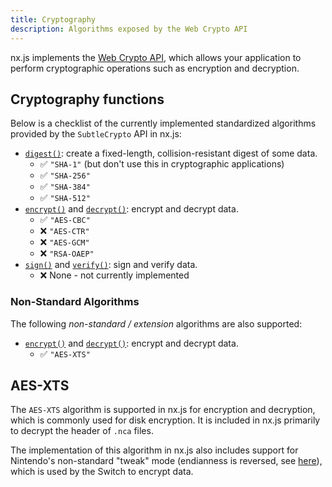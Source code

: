```yaml
---
title: Cryptography
description: Algorithms exposed by the Web Crypto API
---
```


nx.js implements the [Web Crypto API](https://developer.mozilla.org/docs/Web/API/Web_Crypto_API),
which allows your application to perform cryptographic operations such as encryption and decryption.

## Cryptography functions

Below is a checklist of the currently implemented standardized algorithms provided by the `SubtleCrypto` API in nx.js:

  - [`digest()`](/runtime/api/classes/SubtleCrypto#digest): create a fixed-length, collision-resistant digest of some data.
    - ✅ `"SHA-1"` (but don't use this in cryptographic applications)
    - ✅ `"SHA-256"`
    - ✅ `"SHA-384"`
    - ✅ `"SHA-512"`
  - [`encrypt()`](/runtime/api/classes/SubtleCrypto#encrypt) and [`decrypt()`](/runtime/api/classes/SubtleCrypto#decrypt): encrypt and decrypt data.
    - ✅ `"AES-CBC"`
    - ❌ `"AES-CTR"`
    - ❌ `"AES-GCM"`
    - ❌ `"RSA-OAEP"`
  - [`sign()`](/runtime/api/classes/SubtleCrypto#sign) and [`verify()`](/runtime/api/classes/SubtleCrypto#verify): sign and verify data.
    - ❌ None - not currently implemented

### Non-Standard Algorithms

The following _non-standard / extension_ algorithms are also supported:

  - [`encrypt()`](/runtime/api/classes/SubtleCrypto#encrypt) and [`decrypt()`](/runtime/api/classes/SubtleCrypto#decrypt): encrypt and decrypt data.
    - ✅ `"AES-XTS"`

## AES-XTS

The `AES-XTS` algorithm is supported in nx.js for encryption and decryption, which is commonly used for disk encryption.
It is included in nx.js primarily to decrypt the header of `.nca` files.

The implementation of this algorithm in nx.js also includes support for Nintendo's non-standard "tweak" mode (endianness is reversed, see [here](https://gist.github.com/SciresM/fe8a631d13c069bd66e9c656ab5b3f7f)), which is used by the Switch to encrypt data.
